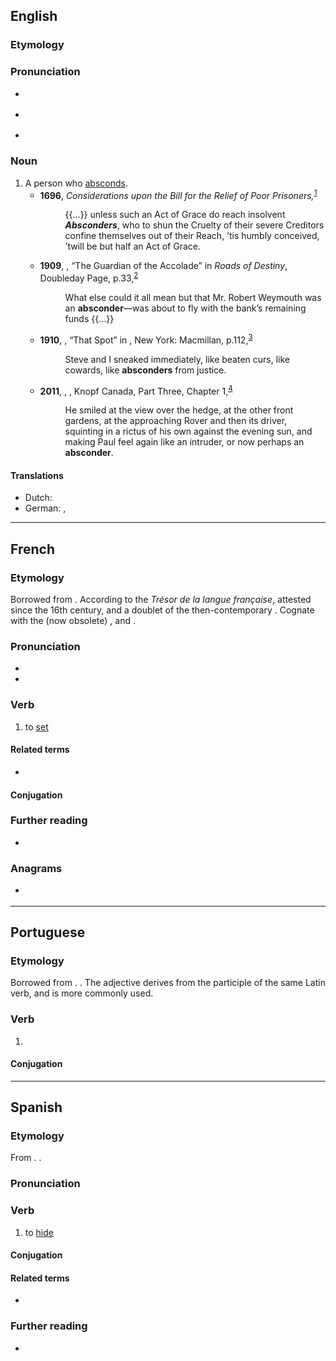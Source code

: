 ==English==

===Etymology===
{{suffix|en|abscond|er|id2=agent noun}}

===Pronunciation===
* {{a|US}} {{IPA|en|/æbˈskɑn.dɚ/|/æbˈzkɑn.dɚ/}}
* {{a|RP}} {{IPA|en|/æbˈskɒn.dɚ/}}
* {{rhymes|en|ɒndə(ɹ)|s=3}}

===Noun===
{{en-noun}}

# A person who [[abscond]]s. {{defdate|First attested in the late 17th century.}}
#* '''1696''', ''Considerations upon the Bill for the Relief of Poor Prisoners,''<sup>[http://name.umdl.umich.edu/A80371.0001.001]</sup>
#*: {{...}} unless such an Act of Grace do reach insolvent '''''Absconders''''', who to shun the Cruelty of their severe Creditors confine themselves out of their Reach, ’tis humbly conceived, ’twill be but half an Act of Grace.
#* '''1909''', {{w|O. Henry}}, “The Guardian of the Accolade” in ''Roads of Destiny'', Doubleday Page, p.{{nbsp}}33,<sup>[https://archive.org/details/roadsofdestiny00henrrich]</sup>
#*: What else could it all mean but that Mr. Robert Weymouth was an '''absconder'''—was about to fly with the bank’s remaining funds {{...}}
#* '''1910''', {{w|Jack London}}, “That Spot” in ''{{w|Lost Face}}'', New York: Macmillan, p.{{nbsp}}112,<sup>[https://archive.org/details/lostface00londuoft]</sup>
#*: Steve and I sneaked immediately, like beaten curs, like cowards, like '''absconders''' from justice.
#* '''2011''', {{w|Alan Hollinghurst}}, ''{{w|The Stranger's Child|The Stranger’s Child}}'', Knopf Canada, Part Three, Chapter 1,<sup>[https://books.google.ca/books?id=45LtSzG4P9sC&printsec=frontcover#v=onepage&q&f=false]</sup>
#*: He smiled at the view over the hedge, at the other front gardens, at the approaching Rover and then its driver, squinting in a rictus of his own against the evening sun, and making Paul feel again like an intruder, or now perhaps an '''absconder'''.

====Translations====
{{trans-top|one who absconds}}
* Dutch: {{t|nl|drosser|n}}
* German: {{t+|de|Ausreißer|m}}, {{t|de|Flüchtiger|m}}
{{trans-mid}}
{{trans-bottom}}
{{C|en|People}}

----

==French==

===Etymology===
Borrowed from {{bor|fr|la|abscondō|abscondō, abscondere|to hide}}. According to the ''Trésor de la langue française'', attested since the 16th century, and a doublet of the then-contemporary {{m|fro|abscondre}}. Cognate with the (now obsolete) {{cog|fr|esconcer||to set (said of the Sun)}}, and {{cog|pcd|esconser||to set (said of the Sun)}}.

===Pronunciation===
* {{fr-IPA}}
* {{audio|fr|LL-Q150 (fra)-Pamputt-absconder.wav|Audio}}

===Verb===
{{fr-verb}}

# {{lb|fr|regional}} to [[set]] {{gloss|said of the Sun at [[sunset]]}}

====Related terms====
* {{l|fr|abscons}}

====Conjugation====
{{fr-conj-auto}}

===Further reading===
* {{R:TLFi}}

===Anagrams===
* {{l|fro|abscondre}} {{q|archaism}}

----

==Portuguese==

===Etymology===
Borrowed from {{bor|pt|la|abscondo|abscondere|to hide, conceal}}. {{doublet|pt|esconder}}. The adjective {{m|pt|absconso}} derives from the participle of the same Latin verb, and is more commonly used.

===Verb===
{{pt-verb|abscond|er}}

# {{lb|pt|rare|formal}} {{synonym of|pt|esconder}}

====Conjugation====
{{pt-conj|abscond|er}}

----

==Spanish==

===Etymology===
From {{bor|es|la|abscondō}}. {{doublet|es|esconder}}.

===Pronunciation===
{{es-IPA}}

===Verb===
{{es-verb}}

# {{lb|es|obsolete|transitive}} to [[hide]]
#: {{syn|es|esconder}}

====Conjugation====
{{es-conj|nocomb=1}}

====Related terms====
* {{l|es|esconder}}

===Further reading===
* {{R:DRAE}}